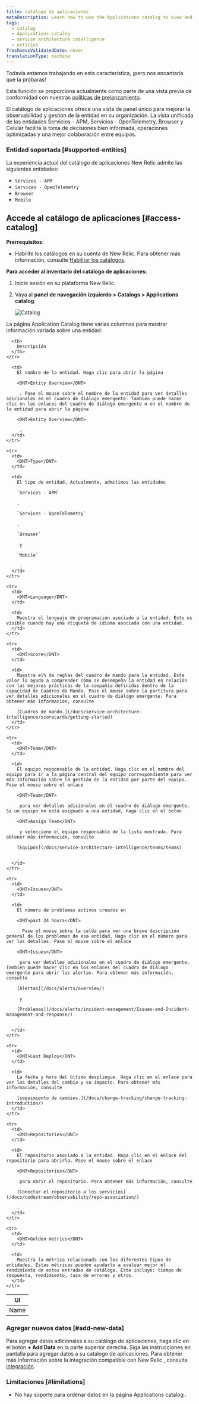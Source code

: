 ```yaml
---
title: catálogo de aplicaciones
metaDescription: Learn how to use the Applications catalog to view and manage your application entities in New Relic.
tags:
  - catalog
  - Applications catalog
  - service architecture intelligence
  - entities
freshnessValidatedDate: never
translationType: machine
---
```


<Callout title="Avance">
  Todavía estamos trabajando en esta característica, ¡pero nos encantaría que la probaras!

  Esta función se proporciona actualmente como parte de una vista previa de conformidad con nuestras [políticas de prelanzamiento](/docs/licenses/license-information/referenced-policies/new-relic-pre-release-policy/).
</Callout>

El catálogo de aplicaciones ofrece una vista de panel único para mejorar la observabilidad y gestión de la entidad en su organización. La vista unificada de las entidades Servicios - APM, Servicios - OpenTelemetry, Browser y Celular facilita la toma de decisiones bien informada, operaciones optimizadas y una mejor colaboración entre equipos.

### Entidad soportada [#supported-entities]

La experiencia actual del catálogo de aplicaciones New Relic admite las siguientes entidades:

* `Services - APM`
* `Services - OpenTelemetry`
* `Browser`
* `Mobile`

## Accede al catálogo de aplicaciones [#access-catalog]

**Prerrequisitos:**

* Habilite los catálogos en su cuenta de New Relic. Para obtener más información, consulte [Habilitar los catálogos](/docs/service-architecture-intelligence/catalogs/catalogs/#enable-catalogs).

**Para acceder al inventario del catálogo de aplicaciones:**

1. Inicie sesión en su plataforma New Relic.

2. Vaya al **panel de navegación izquierdo &gt; Catalogs &gt; Applications catalog**.

   <img title="Catalog" alt="Catalog" src="/images/new-relic-application-catalog.webp" />

La página <DNT>Application Catalog</DNT> tiene varias columnas para mostrar información variada sobre una entidad:

<table>
  <thead>
    <tr>
      <th>
        UI
      </th>

      <th>
        Descripción
      </th>
    </tr>
  </thead>

  <tbody>
    <tr>
      <td>
        <DNT>Name</DNT>
      </td>

      <td>
        El nombre de la entidad. Haga clic para abrir la página 

        <DNT>Entity Overview</DNT>

         . Pase el mouse sobre el nombre de la entidad para ver detalles adicionales en el cuadro de diálogo emergente. También puede hacer clic en los enlaces del cuadro de diálogo emergente o en el nombre de la entidad para abrir la página 

        <DNT>Entity Overview</DNT>

         .
      </td>
    </tr>

    <tr>
      <td>
        <DNT>Type</DNT>
      </td>

      <td>
        El tipo de entidad. Actualmente, admitimos las entidades 

        `Services - APM`

        , 

        `Services - OpenTelemetry`

        , 

        `Browser`

         y 

        `Mobile`

         .
      </td>
    </tr>

    <tr>
      <td>
        <DNT>Language</DNT>
      </td>

      <td>
        Muestra el lenguaje de programación asociado a la entidad. Esto es visible cuando hay una etiqueta de idioma asociada con una entidad.
      </td>
    </tr>

    <tr>
      <td>
        <DNT>Score</DNT>
      </td>

      <td>
        Muestra el% de reglas del cuadro de mando para la entidad. Este valor lo ayuda a comprender cómo se desempeña la entidad en relación con las mejores prácticas de la compañía definidas dentro de la capacidad de Cuadros de Mando. Pase el mouse sobre la partitura para ver detalles adicionales en el cuadro de diálogo emergente. Para obtener más información, consulte 

        [Cuadros de mando.](/docs/service-architecture-intelligence/scorecards/getting-started)
      </td>
    </tr>

    <tr>
      <td>
        <DNT>Team</DNT>
      </td>

      <td>
        El equipo responsable de la entidad. Haga clic en el nombre del equipo para ir a la página central del equipo correspondiente para ver más información sobre la gestión de la entidad por parte del equipo. Pase el mouse sobre el enlace 

        <DNT>Team</DNT>

         para ver detalles adicionales en el cuadro de diálogo emergente. Si un equipo no está asignado a una entidad, haga clic en el botón 

        <DNT>Assign Team</DNT>

         y seleccione el equipo responsable de la lista mostrada. Para obtener más información, consulte 

        [Equipos](/docs/service-architecture-intelligence/teams/teams)

        .
      </td>
    </tr>

    <tr>
      <td>
        <DNT>Issues</DNT>
      </td>

      <td>
        El número de problemas activos creados en 

        <DNT>past 24 hours</DNT>

        . Pase el mouse sobre la celda para ver una breve descripción general de los problemas de esa entidad. Haga clic en el número para ver los detalles. Pase el mouse sobre el enlace 

        <DNT>Issues</DNT>

         para ver detalles adicionales en el cuadro de diálogo emergente. También puede hacer clic en los enlaces del cuadro de diálogo emergente para abrir las alertas. Para obtener más información, consulte 

        [Alertas](/docs/alerts/overview/)

         y 

        [Problemas](/docs/alerts/incident-management/Issues-and-Incident-management-and-response/)

        .
      </td>
    </tr>

    <tr>
      <td>
        <DNT>Last Deploy</DNT>
      </td>

      <td>
        La fecha y hora del último despliegue. Haga clic en el enlace para ver los detalles del cambio y su impacto. Para obtener más información, consulte 

        [seguimiento de cambios.](/docs/change-tracking/change-tracking-introduction/)
      </td>
    </tr>

    <tr>
      <td>
        <DNT>Repositories</DNT>
      </td>

      <td>
        El repositorio asociado a la entidad. Haga clic en el enlace del repositorio para abrirlo. Pase el mouse sobre el enlace 

        <DNT>Repositories</DNT>

         para abrir el repositorio. Para obtener más información, consulte 

        [Conectar el repositorio a los servicios](/docs/codestream/observability/repo-association/)

        .
      </td>
    </tr>

    <tr>
      <td>
        <DNT>Golden metrics</DNT>
      </td>

      <td>
        Muestra la métrica relacionada con los diferentes tipos de entidades. Estas métricas pueden ayudarlo a evaluar mejor el rendimiento de estas entradas de catálogo. Esto incluye: tiempo de respuesta, rendimiento, tasa de errores y otros.
      </td>
    </tr>
  </tbody>
</table>

### Agregar nuevos datos [#add-new-data]

Para agregar datos adicionales a su catálogo de aplicaciones, haga clic en el botón **+ Add Data** en la parte superior derecha. Siga las instrucciones en pantalla para agregar datos a su catálogo de aplicaciones. Para obtener más información sobre la integración compatible con New Relic , consulte [integración](https://newrelic.com/instant-observability).

### Limitaciones [#limitations]

* No hay soporte para ordenar datos en la página <DNT>Applications catalog</DNT> .